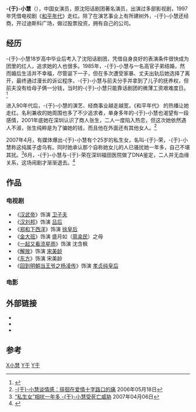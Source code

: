 {{noteTA
|1=zh-hans:-{于}-小慧;zh-hk:-{于}-小慧;zh-tw:-{于}-小慧; 
|2=zh-hans:-{于}-荣;zh-hk:-{于}-榮;zh-tw:-{于}-榮; 
|G1=Show
}}
{{藝人
|姓名 =-{于}-小慧
|類型 =女演员
|圖片 =
|圖片尺寸 =
|圖片簡介 =
|本名 =
|外文名 =
|外文 = 
|羅馬拼音 =
|英文名 =Sandy Yu
|暱稱 =
|其他藝名 =
|國籍 ={{PRC}}
|民族 =[[汉族|汉族]]
|籍貫 =
|出生日期 ={{birth_date_and _age|1965|12|20}}
|出生地點 =[[辽宁省|辽宁省]][[丹东市|丹东市]]
|逝世日期 =
|逝世地點 =
|職業 =演员、商人
|語言 =
|三圍 =
|教育程度 =
|宗教信仰 =
|配偶 =
|兒女 =
|父母 =
|音樂類型 =
|演奏樂器 =
|出道地點 =
|出道作 =
|出道日期 =
|代表作 =電視節目 
* 《[[和平年代|和平年代]]》
* 《[[有多少爱可以重来|有多少爱可以重来]]》
* 《[[情暖珠江|情暖珠江]]》
|活躍年代 =
|唱片公司 =
|經紀公司 =
|網站 =
|相關團體 =
|獎項 =
|IMDb =01273462
|現任成員 =
|過往成員 =
}}
'''-{于}-小慧'''（{{bd|1965年|12月20日|catIdx=Y于}}），中国女演员，原沈阳话剧团著名演员，出演过多部影视剧，1997年凭借电视剧《[[和平年代|和平年代]]》走红。除了在演艺事业上有所建树外，-{于}-小慧还经商，开过迪斯科广场，做过股票投资，拥有自己的公司。

== 经历 ==
-{于}-小慧18岁高中毕业后考入了沈阳话剧团，凭借自身良好的表演条件很快成为团里的红人，追求她的人也很多。1985年，-{于}-小慧与一名高官子弟结婚，然而婚后生活并不幸福，尽管诞下一子，但在多次遭受家暴、丈夫出轨后她选择了离开，最终通过漫长的诉讼程序，-{于}-小慧与前夫分手并拿到了儿子的抚养权，但前夫没有给母子俩一分钱，当时的-{于}-小慧只能靠话剧团的微薄工资艰难度日。<ref>{{Cite web |url=http://www.sznews.com/epaper/szwb/content/2007-06/18/content_1248666.htm |title=-{于}-小慧首度披露三段情感故事 |accessdate=2011-09-18 |archive-date=2014-08-03 |archive-url=https://web.archive.org/web/20140803233740/http://www.sznews.com/epaper/szwb/content/2007-06/18/content_1248666.htm |dead-url=no }}</ref>

进入90年代后，-{于}-小慧的演艺、经商事业越走越宽，《和平年代》 的热播让她走红。名利兼收的她周围也多了不少追求者，单身多年的-{于}-小慧也渴望有一段感情，2001年底她在深圳认识了商人张生，二人一度陷入热恋，但这次她依然遇人不淑，张生纯粹是为了骗她的钱，而且他在外面还有其他女人。<ref>[http://ent.sina.com.cn/s/m/2006-05-18/16391085929.html -{于}-小慧谈情感：徘徊在爱情十字路口的痛] {{Wayback|url=http://ent.sina.com.cn/s/m/2006-05-18/16391085929.html |date=20190924213940 }}2006年05月18日</ref>

2007年4月，有媒体爆出-{于}-小慧有个25岁的私生女，名叫-{于}-荣，-{于}-小慧称这纯属子虚乌有。同时她承认那个自称她女儿的人已骚扰她一年多，自己不堪其扰。<ref>[http://ent.sina.com.cn/y/2007-04-06/08291507724.html “私生女”相扰一年多 -{于}-小慧受死亡威胁] {{Wayback|url=http://ent.sina.com.cn/y/2007-04-06/08291507724.html |date=20191011122955 }}2007年04月06日</ref>6月，-{于}-小慧与-{于}-荣在深圳福田医院做了DNA鉴定，二人并无血缘关系，这场闹剧才渐渐退去。<ref>{{Cite web |url=http://www.sznews.com/epaper/szwb/content/2007-12/03/content_1691991.htm |title=-{于}-小慧“私生女”事件暂告退 |accessdate=2011-09-18 |archive-date=2016-03-05 |archive-url=https://web.archive.org/web/20160305003431/http://www.sznews.com/epaper/szwb/content/2007-12/03/content_1691991.htm |dead-url=no }}</ref>

== 作品 ==
=== 电视剧 ===
*《[[汉武帝_(电视剧)|汉武帝]]》饰演 [[卫子夫|卫子夫]]
*《[[汉刘邦|汉刘邦]]》饰演 [[吕后|吕后]]
*《[[郑和下西洋_(电视剧)|郑和下西洋]]》饰演 [[徐皇后|徐皇后]]
*《[[金大班|金大班]]》饰演 盛月如（[[周渝民|周渝民]]）之母
*《[[一起又看流星雨|一起又看流星雨]]》饰演 沈含枫
*《[[解放_(电视剧)|解放]]》饰演 [[宋美龄|宋美龄]]
*《[[东方_(2011年电视剧)|东方]]》饰演 宋美龄
*《[[回到明朝当王爷之杨凌传|回到明朝当王爷之杨凌传]]》饰演 [[孝贞纯皇后|孝贞纯皇后]]

=== 电影 ===

== 外部链接 ==
*{{imdb name|1273462}}
*{{douban people}}
*{{Mtime people|1176103}}

== 参考 ==
{{reflist}}

[[Category:于姓|X小慧]]
[[Category:丹东人|Y于]]
[[Category:中国电视女演员|Y于]]